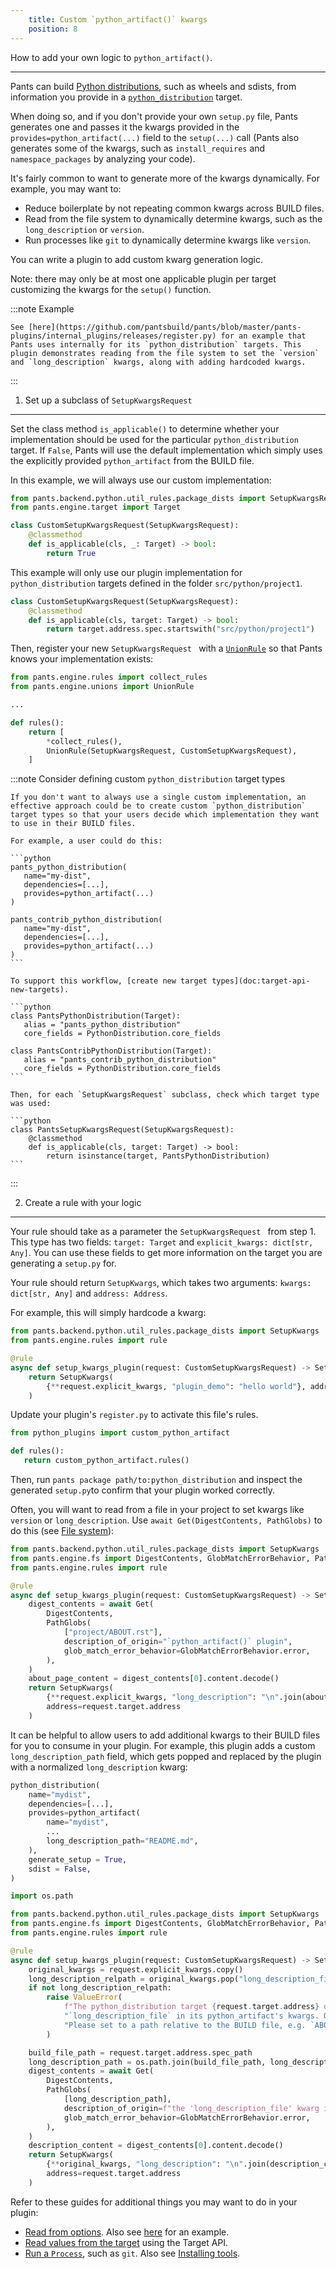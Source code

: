 ```yaml
---
    title: Custom `python_artifact()` kwargs
    position: 8
---
```


How to add your own logic to `python_artifact()`.

---

Pants can build [Python distributions](doc:python-distributions), such as wheels and sdists, from information you provide in a [`python_distribution`](doc:reference-python_distribution) target. 

When doing so, and if you don't provide your own `setup.py` file, Pants generates one and passes it the kwargs provided in the `provides=python_artifact(...)` field to the `setup(...)` call (Pants also generates some of the kwargs, such as `install_requires` and `namespace_packages` by analyzing your code).

It's fairly common to want to generate more of the kwargs dynamically. For example, you may want to:

- Reduce boilerplate by not repeating common kwargs across BUILD files.
- Read from the file system to dynamically determine kwargs, such as the `long_description` or `version`.
- Run processes like `git` to dynamically determine kwargs like `version`.

You can write a plugin to add custom kwarg generation logic.

Note: there may only be at most one applicable plugin per target customizing the kwargs for the `setup()` function.


:::note Example

    See [here](https://github.com/pantsbuild/pants/blob/master/pants-plugins/internal_plugins/releases/register.py) for an example that Pants uses internally for its `python_distribution` targets. This plugin demonstrates reading from the file system to set the `version` and `long_description` kwargs, along with adding hardcoded kwargs.
:::

1. Set up a subclass of `SetupKwargsRequest`
--------------------------------------------

Set the class method `is_applicable()` to determine whether your implementation should be used for the particular `python_distribution` target. If `False`, Pants will use the default implementation which simply uses the explicitly provided `python_artifact` from the BUILD file.

In this example, we will always use our custom implementation:

```python
from pants.backend.python.util_rules.package_dists import SetupKwargsRequest
from pants.engine.target import Target

class CustomSetupKwargsRequest(SetupKwargsRequest):
    @classmethod
    def is_applicable(cls, _: Target) -> bool:
        return True
```

This example will only use our plugin implementation for `python_distribution` targets defined in the folder `src/python/project1`.

```python
class CustomSetupKwargsRequest(SetupKwargsRequest):
    @classmethod
    def is_applicable(cls, target: Target) -> bool:
        return target.address.spec.startswith("src/python/project1")
```

Then, register your new `SetupKwargsRequest ` with a [`UnionRule`](doc:rules-api-unions) so that Pants knows your implementation exists:

```python
from pants.engine.rules import collect_rules
from pants.engine.unions import UnionRule

...

def rules():
    return [
      	*collect_rules(),
        UnionRule(SetupKwargsRequest, CustomSetupKwargsRequest),
    ]
```


:::note Consider defining custom `python_distribution` target types

    If you don't want to always use a single custom implementation, an effective approach could be to create custom `python_distribution` target types so that your users decide which implementation they want to use in their BUILD files.
    
    For example, a user could do this:
    
    ```python
    pants_python_distribution(
       name="my-dist",
       dependencies=[...],
       provides=python_artifact(...)
    )
    
    pants_contrib_python_distribution(
       name="my-dist",
       dependencies=[...],
       provides=python_artifact(...)
    )
    ```
    
    To support this workflow, [create new target types](doc:target-api-new-targets).
    
    ```python
    class PantsPythonDistribution(Target):
       alias = "pants_python_distribution"
       core_fields = PythonDistribution.core_fields
    
    class PantsContribPythonDistribution(Target):
       alias = "pants_contrib_python_distribution"
       core_fields = PythonDistribution.core_fields
    ```
    
    Then, for each `SetupKwargsRequest` subclass, check which target type was used:
    
    ```python
    class PantsSetupKwargsRequest(SetupKwargsRequest):
        @classmethod
        def is_applicable(cls, target: Target) -> bool:
            return isinstance(target, PantsPythonDistribution)
    ```
:::

2. Create a rule with your logic
--------------------------------

Your rule should take as a parameter the `SetupKwargsRequest ` from step 1. This type has two fields: `target: Target` and `explicit_kwargs: dict[str, Any]`. You can use these fields to get more information on the target you are generating a `setup.py` for.

Your rule should return `SetupKwargs`, which takes two arguments: `kwargs: dict[str, Any]` and `address: Address`.

For example, this will simply hardcode a kwarg:

```python
from pants.backend.python.util_rules.package_dists import SetupKwargs
from pants.engine.rules import rule

@rule
async def setup_kwargs_plugin(request: CustomSetupKwargsRequest) -> SetupKwargs:
    return SetupKwargs(
        {**request.explicit_kwargs, "plugin_demo": "hello world"}, address=request.target.address
    )
```

Update your plugin's `register.py` to activate this file's rules.

```python title="pants-plugins/python_plugins/register.py"
from python_plugins import custom_python_artifact

def rules():
   return custom_python_artifact.rules()
```

Then, run `pants package path/to:python_distribution` and inspect the generated `setup.py`to confirm that your plugin worked correctly.

Often, you will want to read from a file in your project to set kwargs like `version` or `long_description`. Use `await Get(DigestContents, PathGlobs)` to do this (see [File system](doc:rules-api-file-system)):

```python
from pants.backend.python.util_rules.package_dists import SetupKwargs
from pants.engine.fs import DigestContents, GlobMatchErrorBehavior, PathGlobs
from pants.engine.rules import rule

@rule
async def setup_kwargs_plugin(request: CustomSetupKwargsRequest) -> SetupKwargs:
    digest_contents = await Get(
        DigestContents,
        PathGlobs(
            ["project/ABOUT.rst"],
            description_of_origin="`python_artifact()` plugin",
            glob_match_error_behavior=GlobMatchErrorBehavior.error,
        ),
    )
    about_page_content = digest_contents[0].content.decode()
    return SetupKwargs(
        {**request.explicit_kwargs, "long_description": "\n".join(about_page_content)},
        address=request.target.address
    )
```

It can be helpful to allow users to add additional kwargs to their BUILD files for you to consume in your plugin. For example, this plugin adds a custom `long_description_path` field, which gets popped and replaced by the plugin with a normalized `long_description` kwarg:

```python
python_distribution(
    name="mydist",
    dependencies=[...],
    provides=python_artifact(
        name="mydist",
        ...
        long_description_path="README.md",
    ),
    generate_setup = True,
    sdist = False,
)
```

```python
import os.path

from pants.backend.python.util_rules.package_dists import SetupKwargs
from pants.engine.fs import DigestContents, GlobMatchErrorBehavior, PathGlobs
from pants.engine.rules import rule

@rule
async def setup_kwargs_plugin(request: CustomSetupKwargsRequest) -> SetupKwargs:
    original_kwargs = request.explicit_kwargs.copy()
    long_description_relpath = original_kwargs.pop("long_description_file", None)
    if not long_description_relpath:
        raise ValueError(
            f"The python_distribution target {request.target.address} did not include "
            "`long_description_file` in its python_artifact's kwargs. Our plugin requires this! "
            "Please set to a path relative to the BUILD file, e.g. `ABOUT.md`."
        )

    build_file_path = request.target.address.spec_path
    long_description_path = os.path.join(build_file_path, long_description_relpath)
    digest_contents = await Get(
        DigestContents,
        PathGlobs(
            [long_description_path],
            description_of_origin=f"the 'long_description_file' kwarg in {request.target.address}",
            glob_match_error_behavior=GlobMatchErrorBehavior.error,
        ),
    )
    description_content = digest_contents[0].content.decode()
    return SetupKwargs(
        {**original_kwargs, "long_description": "\n".join(description_content)},
        address=request.target.address
    )
```

Refer to these guides for additional things you may want to do in your plugin:

- [Read from options](doc:rules-api-subsystems). Also see [here](https://github.com/pantsbuild/pants/blob/master/pants-plugins/internal_plugins/releases/register.py) for an example.
- [Read values from the target](doc:rules-api-and-target-api) using the Target API.
- [Run a `Process`](doc:rules-api-process), such as `git`. Also see [Installing tools](doc:rules-api-installing-tools).